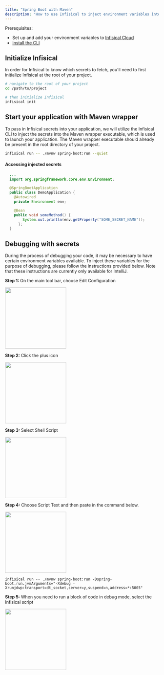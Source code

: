 ```yaml
---
title: "Spring Boot with Maven"
description: "How to use Infisical to inject environment variables into Java Spring Boot"
---
```


Prerequisites:

- Set up and add your environment variables to [Infisical Cloud](https://app.infisical.com)
- [Install the CLI](/cli/overview)

## Initialize Infisical 
In order for Infisical to know which secrets to fetch, you'll need to first initialize Infisical at the root of your project. 

```bash
# navigate to the root of your project 
cd /path/to/project

# then initialize Infisical
infisical init
```


## Start your application with Maven wrapper
To pass in Infisical secrets into your application, we will utilize the Infisical CLI to inject the secrets into the Maven wrapper executable, which is used to launch your application. 
The Maven wrapper executable should already be present in the root directory of your project.

```bash 
infisical run -- ./mvnw spring-boot:run --quiet
```

#### Accessing injected secrets 
```java example.java
  ...
  import org.springframework.core.env.Environment;

  @SpringBootApplication
  public class DemoApplication {
    @Autowired
    private Environment env;

    @Bean
    public void someMethod() {
        System.out.println(env.getProperty("SOME_SECRET_NAME"));
      };
  }
```


## Debugging with secrets 
During the process of debugging your code, it may be necessary to have certain environment variables available. To inject these variables for the purpose of debugging, please follow the instructions provided below.
Note that these instructions are currently only available for IntelliJ.

**Step 1:** On the main tool bar, choose Edit Configuration

<img height="200" src="../../images/spring-maven-debug-1.png" />

**Step 2:** Click the plus icon

<img height="200" src="../../images/spring-maven-debug-2.png" />

**Step 3:** Select Shell Script

<img height="200" src="../../images/spring-maven-debug-3.png" />

**Step 4:** Choose Script Text and then paste in the command below.

<img height="200" src="../../images/spring-maven-debug-4.png" />

```
infisical run -- ./mvnw spring-boot:run -Dspring-boot.run.jvmArguments="-Xdebug -Xrunjdwp:transport=dt_socket,server=y,suspend=n,address=*:5005"
```

**Step 5:** When you need to run a block of code in debug mode, select the Infisical script

<img height="200" src="../../images/spring-maven-debug-5.png" />





